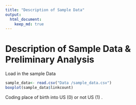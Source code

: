 ```yaml
---
title: "Description of Sample Data"
output: 
  html_document:
    keep_md: true
---
```


# Description of Sample Data & Preliminary Analysis


Load in the sample Data 

```r
sample_data<- read.csv("Data /sample_data.csv")
boxplot(sample_data$linkcount)
```

Coding place of birth into US (0) or not US (1) . 


